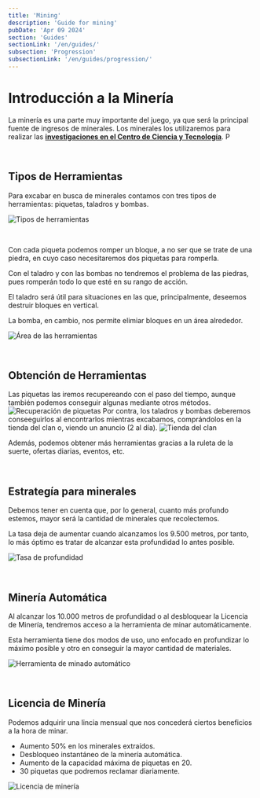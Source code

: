 ```yaml
---
title: 'Mining'
description: 'Guide for mining'
pubDate: 'Apr 09 2024'
section: 'Guides'
sectionLink: '/en/guides/'
subsection: 'Progression'
subsectionLink: '/en/guides/progression/'
---
```



# Introducción a la Minería
La minería es una parte muy importante del juego, ya que será la principal fuente de ingresos de minerales.
Los minerales los utilizaremos para realizar las __[investigaciones en el Centro de Ciencia y Tecnología](https://lom-academy.com/guides/progression/tech)__.
P

<br/>

## Tipos de Herramientas
Para excabar en busca de minerales contamos con tres tipos de herramientas: piquetas, taladros y bombas.

![Tipos de herramientas](/assets/img/guides/mining/mining_tools.webp)

<br/>

Con cada piqueta podemos romper un bloque, a no ser que se trate de una piedra, en cuyo caso necesitaremos dos piquetas para romperla.

Con el taladro y con las bombas no tendremos el problema de las piedras, pues romperán todo lo que esté en su rango de acción.

El taladro será útil para situaciones en las que, principalmente, deseemos destruir bloques en vertical.

La bomba, en cambio, nos permite elimiar bloques en un área alrededor.

![Área de las herramientas](/assets/img/guides/mining/mining_tools_area.webp)

<br/>

## Obtención de Herramientas

Las piquetas las iremos recupereando con el paso del tiempo, aunque también podemos conseguir algunas mediante otros métodos.
![Recuperación de piquetas](/assets/img/guides/mining/mining_tools_2.webp)
Por contra, los taladros y bombas deberemos conseeguirlos al encontrarlos mientras excabamos, comprándolos en la tienda del clan o, viendo un anuncio (2 al día).
![Tienda del clan](/assets/img/guides/mining/mining_tools_3.webp)

Además, podemos obtener más herramientas gracias a la ruleta de la suerte, ofertas diarias, eventos, etc.

<br/>

## Estrategía para minerales
Debemos tener en cuenta que, por lo general, cuanto más profundo estemos, mayor será la cantidad de minerales que recolectemos.

La tasa deja de aumentar cuando alcanzamos los 9.500 metros, por tanto, lo más óptimo es tratar de alcanzar esta profundidad lo antes posible.

![Tasa de profundidad](/assets/img/guides/mining/mining_tools_5.webp)

<br/>

## Minería Automática
Al alcanzar los 10.000 metros de profundidad o al desbloquear la Licencia de Minería, tendremos acceso a la herramienta de minar automáticamente.

Esta herramienta tiene dos modos de uso, uno enfocado en profundizar lo máximo posible y otro en conseguir la mayor cantidad de materiales.

![Herramienta de minado automático](/assets/img/guides/mining/mining_automining.webp)

<br/>

## Licencia de Minería
Podemos adquirir una lincia mensual que nos concederá ciertos beneficios a la hora de minar.
- Aumento 50% en los minerales extraídos.
- Desbloqueo instantáneo de la minería automática.
- Aumento de la capacidad máxima de piquetas en 20.
- 30 piquetas que podremos reclamar diariamente.

![Licencia de minería](/assets/img/guides/mining/mining_license.webp)